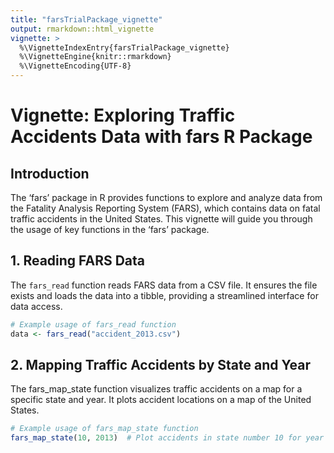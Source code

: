 ```yaml
---
title: "farsTrialPackage_vignette"
output: rmarkdown::html_vignette
vignette: >
  %\VignetteIndexEntry{farsTrialPackage_vignette}
  %\VignetteEngine{knitr::rmarkdown}
  %\VignetteEncoding{UTF-8}
---
```


# Vignette: Exploring Traffic Accidents Data with fars R Package

## Introduction

The 'fars' package in R provides functions to explore and analyze data from the Fatality Analysis Reporting System (FARS), which contains data on fatal traffic accidents in the United States. This vignette will guide you through the usage of key functions in the 'fars' package.

## 1. Reading FARS Data

The `fars_read` function reads FARS data from a CSV file. It ensures the file exists and loads the data into a tibble, providing a streamlined interface for data access.

```r
# Example usage of fars_read function
data <- fars_read("accident_2013.csv")
```

## 2. Mapping Traffic Accidents by State and Year

The fars_map_state function visualizes traffic accidents on a map for a specific state and year. It plots accident locations on a map of the United States.

```r
# Example usage of fars_map_state function
fars_map_state(10, 2013)  # Plot accidents in state number 10 for year 2020

```
